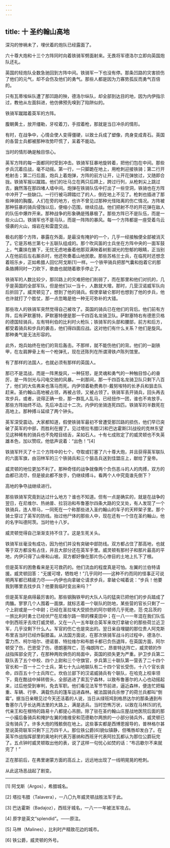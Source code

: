 ```yaml
---
---
---
```

title: 十 圣约翰山高地
---




深沟的惨祸未了，埋伏着的炮队已经露面了。

六十尊大炮和十三个方阵同时向着铁骑军劈面射来。无畏将军德洛尔立即向英国炮队还礼。

英国的轻炮队全数急驰回到方阵中间。铁骑军一下也没有停。那条凹路的灾害损伤了他们的元气，却不会伤及他们的勇气。那些人都是因为力寡势孤反而勇气百倍的。

只有瓦蒂埃纵队遭了那凹路的殃，德洛尔纵队，却全部到达目的地，因为内伊指示过，教他从左面斜进，他仿佛预先嗅到了陷阱似的。

铁骑军蹴踏着英军的方阵。

腹朝黄土，放开缰勒，牙咬着刀，手捏着枪，那就是当日冲杀的情形。

有时，在战争中，心情会使人变得僵硬，以致士兵成了塑像，肉身变成青石。英国的各营士兵都被那种攻势吓慌了，呆着不能动。

当时的情形确是触目惊心。

英军方阵的每一面都同时受到冲击。铁骑军狂暴地旋转着，把他们包在中间。那些步兵沉着应战，毫不动摇。第一行，一只脚跪在地上，用枪刺迎接铁骑；第二行开枪射击；第二行后面，炮兵上着炮弹，方阵的前方让开，让开花弹放过，又随即合拢。铁骑军报以蹴踏。他们的壮马立在两只后蹄上，跨过行列，从枪刺尖上跳过去，巍然落在那四堵人墙中间。炮弹在铁骑队伍中打出了一些空洞，铁骑也在方阵中冲开了一些缺口。一行行被马蹄踏烂了的人，倒在地上不见了。枪刺也插进了那些神骑的胸腹。人们在旁的地方，也许不曾见过那种光怪陆离的伤亡情况。方阵被那种狂暴的骑兵侵蚀以后，便缩小范围，继续应战。他们把射不尽的开花弹在敌人的队伍中爆炸开来。那种战争的形象确是残暴极了。那些方阵已不是队伍，而是一些火山口。铁骑军也不是马队，而是一阵阵的暴风。每一个方阵都是一座受着乌云侵袭的火山，熔岩在和雷霆交战。

极右的那个方阵，暴露在外面，是最没有掩护的一个，几乎一经接触便全部被消灭了。它是苏格兰第七十五联队组成的。那个吹风笛的士兵坐在方阵中央的一面军鼓上，气囊挟在腋下，无忧无虑地垂着他那双满映着树影湖光的愁郁的眼睛，正当别人在他前后左右厮杀时，他还吹奏着山地民歌。那些苏格兰士兵，在临死时还想念着班乐乡，正如希腊人回忆阿戈斯[1]一样。一个铁甲骑兵把那气囊和抱着它的那条胳膊同时一刀砍下，歌曲也就随着歌手停止了。

铁骑军的人数比较少，那凹路上的灾难把他们削弱了，而在那里和他们对抗的，几乎是英国的全部军队，但是他们以一当十，人数就大增。那时，几营汉诺威军队向后折回了。威灵顿见了，想到了他的骑兵。假使拿破仑那时也想到了他的步兵，他也许就打了个胜仗，那一点忽略是他一种无可弥补的大错。

那些攻人的铁骑军突然觉得自己被攻了。英国的骑兵已在他们的背后。他们前有方阵，后有萨默塞特，萨默塞特便是那一千四百名龙骑卫队。萨默塞特右有德恩贝格的德国轻骑兵，左有特利伯的比利时火枪队；铁骑军的头部和腰部，前方和后方，都受着骑兵和步兵的袭击，他们得四面应战。这对他们有什么关系？他们是旋风。那种勇气是无法形容的。

此外，炮兵始终在他们的背后轰击。不那样，就不能伤他们的背。他们的一副铁甲，在左肩胛骨上有一个枪弹孔，现在还陈列在所谓滑铁卢陈列馆里。

有了那样的法国人，也就必须有那样的英国人。

那已不是混战，而是一阵黑旋风，一种狂怒，是灵魂和勇气的一种触目惊心的奋厉，是一阵剑光与闪电交驰的风暴。一刹那间，那一千四百名龙骑卫队只剩下八百了，他们的大佐弗来也落马而死。内伊领着勒费弗尔-戴努埃特的长矛兵和狙击队赶来。圣约翰山高地被占领，再被占领，又被占领了。铁骑军丢开骑兵，回头再去攻步兵，或者，说得正确一些，那一群乱人乱马，已经扭作一团，谁也不肯放手。那些方阵始终不动。先后冲击过十二次。内伊的坐骑连死四匹。铁骑军的半数死在高地上。那种搏斗延续了两个钟头。

英军深受震动。大家都知道，假使铁骑军最初不曾遭受那凹路的损伤，他们早已突破了英军的中部，而胜利在握了。见过塔拉韦腊[2]和巴达霍斯[3]战役的克林东望见这种稀有的骑兵也不免瞠目结舌，呆如石人。十有七成败定了的威灵顿也不失英雄本色，加以赞叹。他低声说着：“出色！”[4]

铁骑军歼灭了十三个方阵中的七个，夺取或钉塞了六十尊大炮，并且获得英军联队的六面军旗，由羽林军的三个铁骑兵和三个狙击兵送到佳盟庄上，献给了皇帝。

威灵顿的地位更加不利了。那种奇怪的战争就像两个负伤恶斗的人的肉搏，双方的血都已流尽，但是彼此都不放手，仍继续搏斗。看两个人中究竟谁先倒下？

高地的争夺战继续进行。

那些铁骑军究竟到达过什么地方？谁也不知道。但有一点是确实的，就是在战争的翌日，在尼维尔、热纳普、拉羽泊和布鲁塞尔四条大路的交叉处，有人发现了一个铁骑兵，连人带马，一同死在一个称那些进入圣约翰山的车子的天秤架子里。那个骑士穿过了英军的防线。抬过他尸体的那些人中，现在还有一个住在圣约翰山，他的名字叫德阿茨。当时他十八岁。

威灵顿觉得自己渐渐支持不住了。这是生死关头。

铁骑军丝毫没有成功，因为他们并没有突破中部防线。双方都占住了那高地，也就等于双方都没有占住，并且大部分还在英军手里。威灵顿有那村子和那片最高的平地，内伊只得了山脊和山坡。双方都好像在那片伤心惨目的土地上扎下了根。

但是英军的困惫看来是无可救药的。他们流血的程度真是可怕。左翼的兰伯特请援。威灵顿回答：“无援可增，牺牲吧！”几乎同时——这种不约而同的怪事正可说明两军都已精疲力尽——内伊也向拿破仑请求步兵，拿破仑喊着说：“步兵！他要我到哪里去找步兵？他要我临时变出来吗？”

但是英军是病得最厉害的。那些钢胸铁甲的大队人马的猛突已把他们的步兵踏成了肉醢。寥寥几个人围着一面旗，就标志着一个联队的防地，某些营的官长只剩了一个上尉或是一个中尉；已经在圣拉埃大受损伤的阿尔顿师几乎死绝，范·克吕茨的一旅比利时勇士已经伏尸在尼维尔路一带的稞麦田中；在一八一一年混在我们队伍中到西班牙去攻打威灵顿，又在一八一五年联合英军来攻打拿破仑的那些荷兰近卫军，几乎没剩下什么人。军官的伤亡也是突出的。翌日亲自埋腿的那位贵人阿克斯布里吉当时已经炸裂膝盖。从法国方面说，在那次铁骑军战斗的过程中，德洛尔、雷力杰、柯尔培尔、德诺普、特拉维尔和布朗卡都已负伤退阵，在英国方面，阿尔顿受了伤，巴恩受了伤，德朗塞阵亡，范·梅朗阵亡，昂普特达阵亡，威灵顿的作战指挥部全完了，在那种两败俱伤的局面中，英国的损失更为严重。护卫步兵第二联队丢了五个中校、四个上尉和三个守旗官，步兵第三十联队第一营丢了二十四个官长和一百一十二个士兵，第七十九山地联队有二十四个官长受伤，十八个官长丧命，四百五十个士兵阵亡。坎伯兰部下的汉诺威骑兵有个联队，在哈克上校率领下，竟在酣战中掉转辔头，全部逃进了索瓦宁森林，以致布鲁塞尔的人心也动摇起来，过后他受到审判，免去军职。他们看见法军节节前进，逼近森林，便连忙把辎重、车辆、行李、满载伤兵的篷车运进森林。被法国骑兵杀惨了的荷兰兵都叫“倒霉”。据当日亲眼见过今天还活着的人说，当日从绿班鸠到格昂达尔的那条通到布鲁塞尔几乎长达两法里的大路上，满是逃兵。当时恐怖万状，以致在马林[5]的孔代亲王和在根特的路易十八都提心吊胆。除了驻在圣约翰山庄屋战地医院后面的那一小撮后备骑兵和掩护左翼的维维安和范德勒尔两旅的一小部分骑兵外，威灵顿已没有骑兵了。许多大炮的残骸倒在地上。这些事实都是西博恩报导的，普林格尔甚至说英荷联军只剩下三万四千人。那位铁公爵[6]貌似镇静，但嘴唇却发白了。在英军作战指挥部里的奥地利代表万塞纳和西班牙代表阿拉瓦都认为那位公爵玩完了。五点钟时威灵顿取出他的表，说了这样一句忧心如焚的话：“布吕歇尔不来就完了！”

正在那前后，在弗里谢蒙方面的高丘上，远远地出现了一线明晃晃的枪刺。

从此这场恶战起了剧变。



* * *



[1] 阿戈斯（Argos），希腊城名。

[2] 塔拉韦腊（Talavera），一八〇九年威灵顿战胜法军于此。

[3] 巴达霍斯（Badajoz），西班牙城名，一八一一年被法军攻占。

[4] 原字是英文“splendid”。——原注。

[5] 马林（Malines），比利时产精致花边的城市。

[6] 铁公爵，威灵顿的外号。